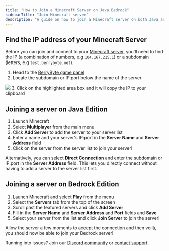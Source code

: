```yaml
---
title: "How to Join a Minecraft Server on Java Bedrock"
sidebarTitle: "Join Minecraft server"
description: "A guide on how to join a Minecraft server on both Java and Bedrock Edition."
---
```


## Find the IP address of your Minecraft Server

Before you can join and connect to your [Minecraft server](https://berrybyte.net/minecraft), you'll need to find the [IP](https://whatismyipaddress.com/ip-address) (a combination of numbers, e.g `104.167.215.1`) or a subdomain (letters, e.g `test.berrybyte.net`).

1. Head to the [BerryByte game panel](https://game.berrybyte.net)
2. Locate the subdomain or IP:port below the name of the server
<Frame>
  <img src="/images/join-server.png" />
</Frame>
3. Click on the highlighted area box and it will copy the IP to your clipboard


## Joining a server on Java Edition
1. Launch Minecraft
2. Select **Multiplayer** from the main menu
3. Click **Add Server** to add the server to your server list
4. Enter a name and your server's IP:port in the **Server Name** and **Server Address** field
5. Click on the server from the server list to join your server!

Alternatively, you can select **Direct Connection** and enter the subdomain or IP:port in the **Server Address** field. This lets you directly connect without having to add a server to the server list first. 

## Joining a server on Bedrock Edition
1. Launch Minecraft and select **Play** from the menu
2. Select the **Servers** tab from the top of the screen
3. Scroll past the featured servers and click **Add Server**
4. Fill in the **Server Name** and **Server Address** and **Port** fields and **Save**
5. Select your server from the list and click **Join Server** to join the server!

Allow the server a few moments to accept the connection and then voilà, you should now be able to join your Bedrock server!

Running into issues? Join our [Discord community](https://berrybyte.net/discord) or [contact support](https://berrybyte.net/tickets).